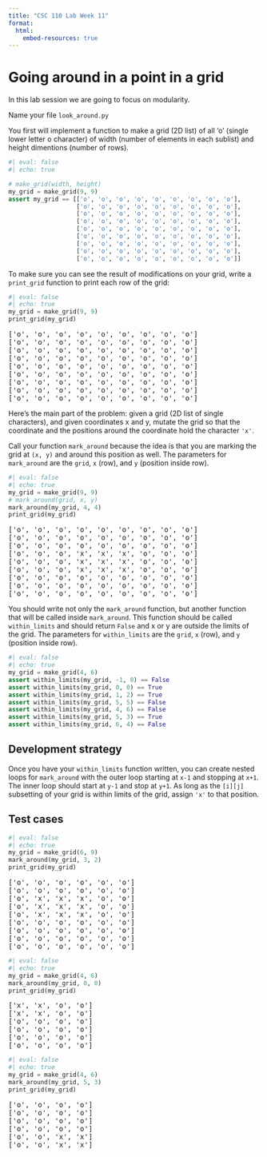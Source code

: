 ```yaml
---
title: "CSC 110 Lab Week 11"
format:
  html:
    embed-resources: true
---
```


# Going around in a point in a grid

In this lab session we are going to focus on modularity.

Name your file `look_around.py`

You first will implement a function to make a grid (2D list) of all 'o' (single lower letter o character) of width (number of elements in each sublist) and height dimentions (number of rows).

```python
#| eval: false
#| echo: true

# make_grid(width, height)
my_grid = make_grid(9, 9)
assert my_grid == [['o', 'o', 'o', 'o', 'o', 'o', 'o', 'o', 'o'],
                   ['o', 'o', 'o', 'o', 'o', 'o', 'o', 'o', 'o'],
                   ['o', 'o', 'o', 'o', 'o', 'o', 'o', 'o', 'o'],
                   ['o', 'o', 'o', 'o', 'o', 'o', 'o', 'o', 'o'],
                   ['o', 'o', 'o', 'o', 'o', 'o', 'o', 'o', 'o'],
                   ['o', 'o', 'o', 'o', 'o', 'o', 'o', 'o', 'o'],
                   ['o', 'o', 'o', 'o', 'o', 'o', 'o', 'o', 'o'],
                   ['o', 'o', 'o', 'o', 'o', 'o', 'o', 'o', 'o'],
                   ['o', 'o', 'o', 'o', 'o', 'o', 'o', 'o', 'o']]
```

To make sure you can see the result of modifications on your grid, write a `print_grid` function to print each row of the grid:

```python
#| eval: false
#| echo: true
my_grid = make_grid(9, 9)
print_grid(my_grid)
```

<pre>
['o', 'o', 'o', 'o', 'o', 'o', 'o', 'o', 'o']
['o', 'o', 'o', 'o', 'o', 'o', 'o', 'o', 'o']
['o', 'o', 'o', 'o', 'o', 'o', 'o', 'o', 'o']
['o', 'o', 'o', 'o', 'o', 'o', 'o', 'o', 'o']
['o', 'o', 'o', 'o', 'o', 'o', 'o', 'o', 'o']
['o', 'o', 'o', 'o', 'o', 'o', 'o', 'o', 'o']
['o', 'o', 'o', 'o', 'o', 'o', 'o', 'o', 'o']
['o', 'o', 'o', 'o', 'o', 'o', 'o', 'o', 'o']
['o', 'o', 'o', 'o', 'o', 'o', 'o', 'o', 'o']
</pre>

Here's the main part of the problem: given a grid (2D list of single characters), and given coordinates x and y, mutate the grid so that the coordinate and the positions around the coordinate hold the character `'x'`.

Call your function `mark_around` because the idea is that you are marking the grid at `(x, y)` and around this position as well. The parameters for `mark_around` are the `grid`, `x` (row), and `y` (position inside row).

```python
#| eval: false
#| echo: true
my_grid = make_grid(9, 9)
# mark_around(grid, x, y)
mark_around(my_grid, 4, 4)
print_grid(my_grid)
```

<pre>
['o', 'o', 'o', 'o', 'o', 'o', 'o', 'o', 'o']
['o', 'o', 'o', 'o', 'o', 'o', 'o', 'o', 'o']
['o', 'o', 'o', 'o', 'o', 'o', 'o', 'o', 'o']
['o', 'o', 'o', 'x', 'x', 'x', 'o', 'o', 'o']
['o', 'o', 'o', 'x', 'x', 'x', 'o', 'o', 'o']
['o', 'o', 'o', 'x', 'x', 'x', 'o', 'o', 'o']
['o', 'o', 'o', 'o', 'o', 'o', 'o', 'o', 'o']
['o', 'o', 'o', 'o', 'o', 'o', 'o', 'o', 'o']
['o', 'o', 'o', 'o', 'o', 'o', 'o', 'o', 'o']
</pre>

You should write not only the `mark_around` function, but another function that will be called inside `mark_around`. This function should be called `within_limits` and should return `False` and x or y are outside the limits of the grid. The parameters for `within_limits` are the `grid`, `x` (row), and `y` (position inside row).

```python
#| eval: false
#| echo: true
my_grid = make_grid(4, 6)
assert within_limits(my_grid, -1, 0) == False
assert within_limits(my_grid, 0, 0) == True
assert within_limits(my_grid, 1, 2) == True
assert within_limits(my_grid, 5, 5) == False
assert within_limits(my_grid, 4, 6) == False
assert within_limits(my_grid, 5, 3) == True
assert within_limits(my_grid, 6, 4) == False
```

## Development strategy

Once you have your  `within_limits` function written, you can create nested loops for `mark_around` with the outer loop starting at `x-1` and stopping at `x+1`. The inner loop should start at `y-1` and stop at `y+1`. As long as the `[i][j]` subsetting of your grid is within limits of the grid, assign `'x'` to that position.

## Test cases

```python
#| eval: false
#| echo: true
my_grid = make_grid(6, 9)
mark_around(my_grid, 3, 2)
print_grid(my_grid)
```

<pre>
['o', 'o', 'o', 'o', 'o', 'o']
['o', 'o', 'o', 'o', 'o', 'o']
['o', 'x', 'x', 'x', 'o', 'o']
['o', 'x', 'x', 'x', 'o', 'o']
['o', 'x', 'x', 'x', 'o', 'o']
['o', 'o', 'o', 'o', 'o', 'o']
['o', 'o', 'o', 'o', 'o', 'o']
['o', 'o', 'o', 'o', 'o', 'o']
['o', 'o', 'o', 'o', 'o', 'o']
</pre>


```python
#| eval: false
#| echo: true
my_grid = make_grid(4, 6)
mark_around(my_grid, 0, 0)
print_grid(my_grid)
```

<pre>
['x', 'x', 'o', 'o']
['x', 'x', 'o', 'o']
['o', 'o', 'o', 'o']
['o', 'o', 'o', 'o']
['o', 'o', 'o', 'o']
['o', 'o', 'o', 'o']
</pre>


```python
#| eval: false
#| echo: true
my_grid = make_grid(4, 6)
mark_around(my_grid, 5, 3)
print_grid(my_grid)
```

<pre>
['o', 'o', 'o', 'o']
['o', 'o', 'o', 'o']
['o', 'o', 'o', 'o']
['o', 'o', 'o', 'o']
['o', 'o', 'x', 'x']
['o', 'o', 'x', 'x']
</pre>
